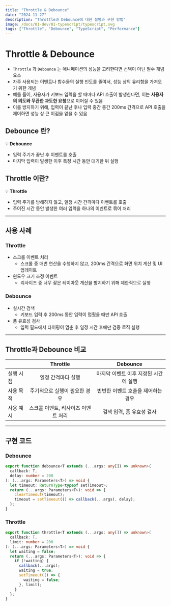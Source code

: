 ```yaml
---
title: "Throttle & Debounce"
date: "2024-11-27"
description: "Throttle과 Debounce에 대한 설명과 구현 방법"
image: /docs/01-dev/01-typescript/typescript.svg
tags: ["Throttle", "Debounce", "TypeScript", "Performance"]
---
```


# Throttle & Debounce

- `Throttle` 과 `Debounce` 는 애니메이션의 성능을 고려한다면 선택이 아닌 필수 개념 요소
- 자주 사용되는 이벤트나 함수들의 실행 빈도를 줄여서, 성능 상의 유리함을 가져오기 위한 개념
- 예를 들어, 사용자가 키보드 입력을 할 때마다 API 호출이 발생한다면, 이는 **사용자의 의도와 무관한 과도한 요청**으로 이어질 수 있음
- 이를 방지하기 위해, 입력이 끝난 후나 입력 중간 중간 200ms 간격으로 API 호출을 제어하면 성능 상 큰 이점을 얻을 수 있음

## Debounce 란?

💡 **Debounce**

- 입력 주기가 끝난 후 이벤트를 호출
- 마지막 입력이 발생한 이후 특정 시간 동안 대기한 뒤 실행

## Throttle 이란?

💡 **Throttle**

- 입력 주기를 방해하지 않고, 일정 시간 간격마다 이벤트를 호출
- 주어진 시간 동안 발생한 여러 입력을 하나의 이벤트로 묶어 처리

---

## 사용 사례

### Throttle

- 스크롤 이벤트 처리
  - 스크롤 중 매번 연산을 수행하지 않고, 200ms 간격으로 화면 위치 계산 및 UI 업데이트
- 윈도우 크기 조정 이벤트
  - 리사이즈 중 너무 잦은 레이아웃 계산을 방지하기 위해 제한적으로 실행

### Debounce

- 실시간 검색
  - 키보드 입력 후 200ms 동안 입력이 멈췄을 때만 API 호출
- 폼 유효성 검사
  - 입력 필드에서 타이핑이 멈춘 후 일정 시간 후에만 검증 로직 실행

---

## Throttle과 Debounce 비교

|           |              Throttle               |               Debounce                |
| --------- | :---------------------------------: | :-----------------------------------: |
| 실행 시점 |         일정 간격마다 실행          | 마지막 이벤트 이후 지정된 시간에 실행 |
| 사용 목적 |    주기적으로 실행이 필요한 경우    |  빈번한 이벤트 호출을 제어하는 경우   |
| 사용 예시 | 스크롤 이벤트, 리사이즈 이벤트 처리 |       검색 입력, 폼 유효성 검사       |

---

## 구현 코드

### Debounce

```typescript title="debounce" showLineNumbers
export function debounce<T extends (...args: any[]) => unknown>(
  callback: T,
  delay: number = 200
): (...args: Parameters<T>) => void {
  let timeout: ReturnType<typeof setTimeout>;
  return (...args: Parameters<T>): void => {
    clearTimeout(timeout);
    timeout = setTimeout(() => callback(...args), delay);
  };
}
```

### Throttle

```typescript title="throttle" showLineNumbers
export function throttle<T extends (...args: any[]) => unknown>(
  callback: T,
  limit: number = 200
): (...args: Parameters<T>) => void {
  let waiting = false;
  return (...args: Parameters<T>): void => {
    if (!waiting) {
      callback(...args);
      waiting = true;
      setTimeout(() => {
        waiting = false;
      }, limit);
    }
  };
}
```

